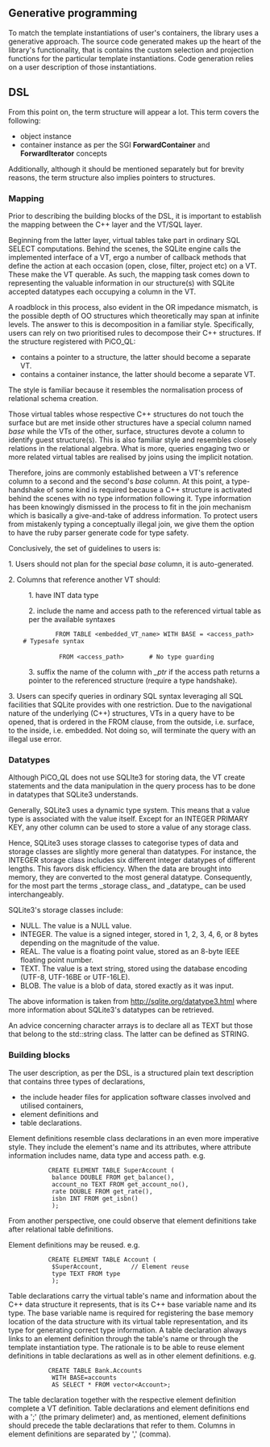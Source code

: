 == Generative programming ==
To match the template instantiations of user's containers, the library uses a generative approach.
The source code generated makes up the heart of the library's functionality, that is contains the
custom selection and projection functions for the particular template instantiations.
Code generation relies on a user description of those instantiations.

== DSL ==
From this point on, the term structure will appear a lot. This term covers the following:
* object instance
* container instance as per the SGI '''ForwardContainer''' and '''ForwardIterator''' concepts
Additionally, although it should be mentioned separately but for brevity reasons, the term structure also implies pointers to structures.

=== Mapping ===
Prior to describing the building blocks of the DSL, it is important to establish the mapping between the C++ layer and the VT/SQL layer.

Beginning from the latter layer, virtual tables take part in ordinary SQL SELECT computations. Behind the scenes, the SQLite engine calls the implemented interface of a VT, ergo a number of callback methods that define the action at each occasion (open, close, filter, project etc) on a VT. These make the VT querable. As such, the mapping task comes down to representing the valuable information in our structure(s) with SQLite accepted datatypes each occupying a column in the VT.

A roadblock in this process, also evident in the OR impedance mismatch, is the possible depth of OO structures which theoretically may span at infinite levels. The answer to this is decomposition in a familiar style. Specifically, users can rely on two prioritised rules to decompose their C++ structures. If the structure registered with PiCO_QL:
* contains a pointer to a structure, the latter should become a separate VT.
* contains a container instance, the latter should become a separate VT.
The style is familiar because it resembles the normalisation process of relational schema creation.

Those virtual tables whose respective C++ structures do not touch the surface but are met inside other structures have a special column named ''base'' while the VTs of the other, surface, structures devote a column to identify guest structure(s). This is also familiar style and resembles closely relations in the relational algebra. What is more, queries engaging two or more related virtual tables are realised by joins using the implicit notation.

Therefore, joins are commonly established between a VT's reference column to a second and the second's ''base'' column. At this point, a type-handshake of some kind is required because a C++ structure is activated behind the scenes with no type information following it. Type information has been knowingly dismissed in the process to fit in the join mechanism which is basically a give-and-take of address information. To protect users from mistakenly typing a conceptually illegal join, we give them the option to have the ruby parser generate code for type safety.

Conclusively, the set of guidelines to users is:

1. Users should not plan for the special ''base'' column, it is auto-generated.

2. Columns that reference another VT should:

: 1. have INT data type

: 2. include the name and access path to the referenced virtual table as per the available syntaxes

 <nowiki>             FROM TABLE <embedded_VT_name> WITH BASE = <access_path>      # Typesafe syntax

              FROM <access_path>       # No type guarding</nowiki>

: 3. suffix the name of the column with ''_ptr'' if the access path returns a pointer to the referenced structure (require a type handshake).

3. Users can specify queries in ordinary SQL syntax leveraging all SQL facilities that SQLite provides with one restriction. Due to the navigational nature of the underlying (C++) structures, VTs in a query have to be opened, that is ordered in the FROM clause, from the outside, i.e. surface, to the inside, i.e. embedded. Not doing so, will terminate the query with an illegal use error.

=== Datatypes ===
Although PiCO_QL does not use SQLIte3 for storing data, the VT create statements and the data manipulation in the query process has to be done in datatypes that SQLite3 understands.

Generally, SQLite3 uses a dynamic type system. This means that a value type is associated with the value itself. Except for an INTEGER PRIMARY KEY, any other column can be used to store a value of any storage class.

Hence, SQLite3 uses storage classes to categorise types of data and storage classes are slightly more general than datatypes. For instance, the INTEGER storage class includes six different integer datatypes of different lengths. This favors disk efficiency. When the data are brought into memory, they are converted to the most general datatype. Consequently, for the most part the terms _storage class_ and _datatype_ can be used interchangeably.

SQLite3's storage classes include:
* NULL. The value is a NULL value.
* INTEGER. The value is a signed integer, stored in 1, 2, 3, 4, 6, or 8 bytes depending on the magnitude of the value.
* REAL. The value is a floating point value, stored as an 8-byte IEEE floating point number.
* TEXT. The value is a text string, stored using the database encoding (UTF-8, UTF-16BE or UTF-16LE).
* BLOB. The value is a blob of data, stored exactly as it was input.
The above information is taken from http://sqlite.org/datatype3.html where more information about SQLite3's datatypes can be retrieved.

An advice concerning character arrays is to declare all as TEXT but those that belong to the std::string class. The latter can be defined as STRING.


=== Building blocks ===
The user description, as per the DSL, is a structured plain text description that contains three types of declarations,
* the include header files for application software classes involved and utilised containers,
* element definitions and
* table declarations.

Element definitions resemble class declarations in an even more imperative style. They include the element's name and its attributes, where attribute information includes name, data type and access path. e.g.
 <nowiki>           CREATE ELEMENT TABLE SuperAccount (
            balance DOUBLE FROM get_balance(),
            account_no TEXT FROM get_account_no(),
            rate DOUBLE FROM get_rate(),
            isbn INT FROM get_isbn()
            );</nowiki>

From another perspective, one could observe that element definitions take after relational table definitions.

Element definitions may be reused. e.g.
 <nowiki>           CREATE ELEMENT TABLE Account (
            $SuperAccount,        // Element reuse
            type TEXT FROM type
            );</nowiki>

Table declarations carry the virtual table's name and information about the C++ data structure it represents, that is its C++ base variable name and its type. The base variable name is required for registering the base memory location of the data structure with its virtual table representation, and its type for generating correct type information. A table declaration always links to an element definition through the table's name or through the template instantiation type. The rationale is to be able to reuse element definitions in table declarations as well as in other element definitions. e.g.
 <nowiki>           CREATE TABLE Bank.Accounts
            WITH BASE=accounts
            AS SELECT * FROM vector<Account>;</nowiki>

The table declaration together with the respective element definition complete a VT definition. Table declarations and element definitions end with a ';' (the primary delimeter) and, as mentioned, element definitions should precede the table declarations that refer to them. Columns in element definitions are separated by ',' (comma).
